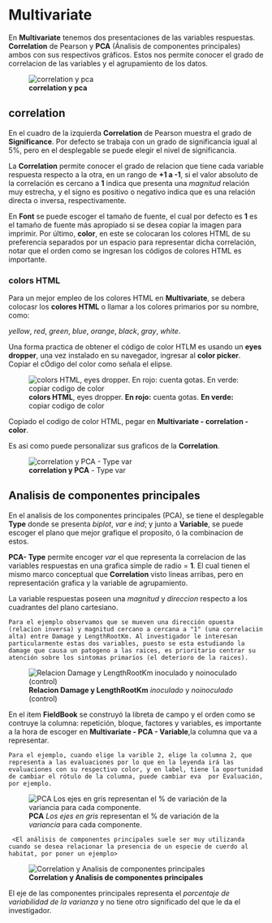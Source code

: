 
# Multivariate

En  **Multivariate** tenemos dos presentaciones de las variables respuestas. **Correlation** de Pearson y **PCA** (Ánalisis de componentes principales) ambos con sus respectivos gráficos. Estos nos permite conocer el grado de correlacion de las variables y el agrupamiento de los datos.

![**correlation      y     pca**](img/007_0multivariante.png)

## correlation

En el cuadro de la izquierda **Correlation** de Pearson  muestra  el grado de **Significance**. Por defecto se trabaja con un grado de significancia igual al 5%, pero en el desplegable se puede elegir el nivel de significancia. 

La **Correlation**  permite conocer el grado de relacion que tiene cada variable respuesta respecto a la otra, en un rango de **+1 a -1**, si el valor absoluto de la correlación es cercano a **1** indica que presenta una _magnitud_ relación muy estrecha, y el signo es positivo o negativo indica que es una relación directa o inversa, respectivamente.


En **Font** se puede escoger el tamaño de fuente, el cual por defecto es **1** es el tamaño de fuente más apropiado si se desea copiar la imagen para imprimir. Por último, **color**, en este se colocaran los colores HTML de su preferencia separados por un espacio para representar dicha correlación, notar que el orden como se ingresan los códigos de colores HTML es importante. 


### colors HTML

Para un mejor empleo de los colores HTML en **Multivariate**, se debera colocasr los **colores HTML** o llamar a los  colores primarios por su nombre, como: 

_yellow_,  _red_,  _green_,  _blue_,  _orange_, _black_, _gray_, _white_. 

Una forma practica de obtener el código de color HTLM es usando un **eyes dropper**, una vez instalado en su navegador, ingresar al **color picker**. Copiar el cÓdigo del color como señala el elipse.

![**colors HTML**, eyes dropper. **En rojo:** cuenta gotas. **En verde:** copiar codigo de  color](img/colors_picker.png)


Copiado el codigo de color HTML, pegar en **Multivariate - correlation - color**.

Es asi como puede personalizar sus graficos de la **Correlation**.


![**correlation y PCA** - Type var](img/007_07multivariante.png)


## Analisis de componentes principales

En el analisis de los componentes principales (PCA), se tiene el desplegable **Type** donde se presenta _biplot_, _var_ e _ind_; y junto a **Variable**, se puede escoger el plano que mejor grafique el proposito, ó la combinacion de estos.

**PCA- Type** permite encoger _var_  el que representa la correlacion de las variables respuestas en una grafica simple  de radio = **1**. El cual tienen el mismo marco conceptual que **Correlation** visto lineas arribas, pero en  representación grafica y la variable de agrupamiento.

La variable respuestas poseen una _magnitud_ y _direccion_ respecto a los cuadrantes del plano cartesiano.

    Para el ejemplo observamos que se mueven una dirección opuesta (relacion inversa) y magnitud cercano a cercana a "1" (una correlaciin alta) entre Damage y LengthRootKm. Al investigador le interesan particularmente estas dos variables, puesto se esta estudiando la damage que causa un patogeno a las raices, es prioritario centrar su atención sobre los sintomas primarios (el deterioro de la raices).  

![**Relacion Damage y LengthRootKm** _inoculado_ y _noinoculado_ (control)](img/damage_length.png)

En el item  **FieldBook** se construyó la libreta de campo y el orden como se contruye la columna: repetición, bloque, factores y variables, es importante a la hora de escoger en   **Multivariate - PCA - Variable**,la columna que va a representar.

    Para el ejemplo, cuando elige la varible 2, elige la columna 2, que representa a las evaluaciones por lo que en la leyenda irá las evaluaciones con su respectivo color, y en label, tiene la oportunidad de cambiar el rótulo de la columna, puede cambiar eva  por Evaluación, por ejemplo.

![**PCA** _Los ejes en gris_ representan el % de variación de la _variancia_ para cada componente.](img/007_02multivariante.png)

     <El análisis de componentes principales suele ser muy utilizanda cuando se desea relacionar la presencia de un especie de cuerdo al habitat, por poner un ejemplo>

![**Correlation y Analisis de componentes principales**](img/007_multivariante.png)

El eje de las componentes principales representa el _porcentaje de variabilidad de la varianza_ y no tiene otro significado del que le da el investigador.

